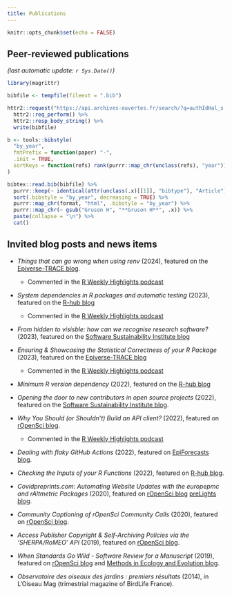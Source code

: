 ```yaml
---
title: Publications
---
```


```r
knitr::opts_chunk$set(echo = FALSE)
```

## Peer-reviewed publications

*(last automatic update: `r Sys.Date()`)*

```r
library(magrittr)

bibfile <- tempfile(fileext = ".bib")

httr2::request("https://api.archives-ouvertes.fr/search/?q=authIdHal_s:hugo-gruson&wt=bibtex") %>%
  httr2::req_perform() %>%
  httr2::resp_body_string() %>%
  write(bibfile)
```

```r
b <- tools::bibstyle(
  "by_year", 
  fmtPrefix = function(paper) "-", 
  .init = TRUE, 
  sortKeys = function(refs) rank(purrr::map_chr(unclass(refs), "year"))
)

bibtex::read.bib(bibfile) %>%
  purrr::keep(~ identical(attr(unclass(.x)[[1]], "bibtype"), "Article")) %>%
  sort(.bibstyle = "by_year", decreasing = TRUE) %>%
  purrr::map_chr(format, "html", .bibstyle = "by_year") %>%
  purrr::map_chr(~ gsub("Gruson H", "**Gruson H**", .x)) %>%
  paste(collapse = "\n") %>%
  cat()
```

## Invited blog posts and news items

-   *Things that can go wrong when using renv* (2024), featured on the 
    [Epiverse-TRACE blog](https://epiverse-trace.github.io/posts/renv-complications/).

    -   Commented in the [R Weekly Highlights podcast](https://podverse.fm/episode/0sHRnfFvH)

-   *System dependencies in R packages and automatic testing* (2023), featured
    on the [R-hub blog](https://blog.r-hub.io/2023/09/26/system-dependency/)

    -   Commented in the [R Weekly Highlights
        podcast](https://podverse.fm/clip/k8RPsYA1Ee)

-   *From hidden to visisble: how can we recognise research software?* (2023),
    featured on the [Software Sustainability Institute
    blog](https://software.ac.uk/blog/2023-08-01-hidden-visible-how-can-we-recognise-research-software)

-   *Ensuring & Showcasing the Statistical Correctness of your R Package*
    (2023), featured on the [Epiverse-TRACE
    blog](https://epiverse-trace.github.io/posts/statistical-correctness/)

    -   Commented in the [R Weekly Highlights
        podcast](https://podverse.fm/clip/EkvfvBF6AW)

-   *Minimum R version dependency* (2022), featured on the [R-hub
    blog](https://blog.r-hub.io/2022/09/12/r-dependency/)

-   *Opening the door to new contributors in open source projects* (2022),
    featured on the [Software Sustainability Institute
    blog](https://www.software.ac.uk/blog/2022-06-22-opening-door-new-contributors-open-source-projects).

-   *Why You Should (or Shouldn't) Build an API client?* (2022), featured on
    [rOpenSci
    blog](https://ropensci.org/blog/2022/06/16/publicize-api-client-yes-no/).

    -   Commented in the [R Weekly Highlights
        podcast](https://share.fireside.fm/episode/87RSVeFz+4qaUu8e0?t=538)

-   *Dealing with flaky GitHub Actions* (2022), featured on [EpiForecasts
    blog](https://epiforecasts.io/posts/2022-04-11-robust-actions/robust-actions.html).

-   *Checking the Inputs of your R Functions* (2022), featured on [R-hub
    blog](https://blog.r-hub.io/2022/03/10/input-checking/).

-   *Covidpreprints.com: Automating Website Updates with the europepmc and
    rAltmetric Packages* (2020), featured on [rOpenSci
    blog](https://ropensci.org/blog/2020/10/13/covidpreprints/) [preLights
    blog](https://prelights.biologists.com/news/covidpreprints-com-automating-website-updates-with-the-europepmc-and-raltmetric-packages/).

-   *Community Captioning of rOpenSci Community Calls* (2020), featured on
    [rOpenSci blog](https://ropensci.org/blog/2020/07/15/subtitles/).

-   *Access Publisher Copyright & Self-Archiving Policies via the 'SHERPA/RoMEO'
    API* (2019), featured on [rOpenSci
    blog](https://ropensci.org/blog/2019/06/04/rromeo/).

-   *When Standards Go Wild - Software Review for a Manuscript* (2019), featured
    on [rOpenSci blog](https://ropensci.org/blog/2019/04/18/wild-standards/) and
    [Methods in Ecology and Evolution
    blog](https://methodsblog.com/2019/04/18/ropensci-code-review-guidelines/).

-   *Observatoire des oiseaux des jardins : premiers résultats* (2014), in
    L'Oiseau Mag (trimestrial magazine of BirdLife France).
